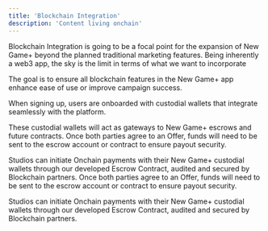 ```yaml
---
title: 'Blockchain Integration'
description: 'Content living onchain'
---
```


Blockchain Integration is going to be a focal point for the expansion of New Game+ beyond the planned traditional marketing features. Being inherently a web3 app, the sky is the limit in terms of what we want to incorporate

The goal is to ensure all blockchain features in the New Game+ app enhance ease of use or improve campaign success.

<Tabs>
  <Tab title="Custodial Wallets">
When signing up, users are onboarded with custodial wallets that integrate seamlessly with the platform.

These custodial wallets will act as gateways to New Game+ escrows and future contracts.
  </Tab>
  <Tab title="Onchain Escrow">
Once both parties agree to an Offer, funds will need to be sent to the escrow account or contract to ensure payout security.

Studios can initiate Onchain payments with their New Game+ custodial wallets through our developed Escrow Contract, audited and secured by Blockchain partners.
  </Tab>
  <Tab title="Onchain Escrow">
Once both parties agree to an Offer, funds will need to be sent to the escrow account or contract to ensure payout security.

Studios can initiate Onchain payments with their New Game+ custodial wallets through our developed Escrow Contract, audited and secured by Blockchain partners.
  </Tab>
</Tabs>